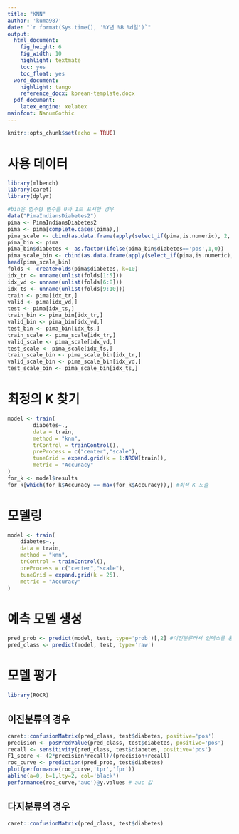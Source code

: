 ```yaml
---
title: "KNN"
author: 'kuma987'
date: "`r format(Sys.time(), '%Y년 %B %d일')`"
output:
  html_document: 
    fig_height: 6
    fig_width: 10
    highlight: textmate
    toc: yes
    toc_float: yes
  word_document:
    highlight: tango
    reference_docx: korean-template.docx
  pdf_document:
    latex_engine: xelatex
mainfont: NanumGothic
---
```


```r
knitr::opts_chunk$set(echo = TRUE)
```

# 사용 데이터
```r
library(mlbench)
library(caret)
library(dplyr)
```

```r
#bin은 범주형 변수를 0과 1로 표시한 경우
data("PimaIndiansDiabetes2")
pima <- PimaIndiansDiabetes2
pima <- pima[complete.cases(pima),]
pima_scale <- cbind(as.data.frame(apply(select_if(pima,is.numeric), 2, scale)), diabetes = pima$diabetes)
pima_bin <- pima
pima_bin$diabetes <- as.factor(ifelse(pima_bin$diabetes=='pos',1,0))
pima_scale_bin <- cbind(as.data.frame(apply(select_if(pima,is.numeric), 2, scale)), diabetes = pima_bin$diabetes)
head(pima_scale_bin)
folds <- createFolds(pima$diabetes, k=10)
idx_tr <- unname(unlist(folds[1:5]))
idx_vd <- unname(unlist(folds[6:8]))
idx_ts <- unname(unlist(folds[9:10]))
train <- pima[idx_tr,]
valid <- pima[idx_vd,]
test <- pima[idx_ts,]
train_bin <- pima_bin[idx_tr,]
valid_bin <- pima_bin[idx_vd,]
test_bin <- pima_bin[idx_ts,]
train_scale <- pima_scale[idx_tr,]
valid_scale <- pima_scale[idx_vd,]
test_scale <- pima_scale[idx_ts,]
train_scale_bin <- pima_scale_bin[idx_tr,]
valid_scale_bin <- pima_scale_bin[idx_vd,]
test_scale_bin <- pima_scale_bin[idx_ts,]
```


# 최정의 K 찾기
```r
model <- train(
        diabetes~.,
        data = train,
        method = "knn",
        trControl = trainControl(),
        preProcess = c("center","scale"),
        tuneGrid = expand.grid(k = 1:NROW(train)),
        metric = "Accuracy"
)
for_k <- model$results
for_k[which(for_k$Accuracy == max(for_k$Accuracy)),] #최적 K 도출
```



# 모델링
```r
model <- train(
    diabetes~.,
    data = train,
    method = "knn",
    trControl = trainControl(),
    preProcess = c("center","scale"),
    tuneGrid = expand.grid(k = 25),
    metric = "Accuracy"
)
```

# 예측 모델 생성
```r
pred_prob <- predict(model, test, type='prob')[,2] #이진분류라서 인덱스를 통해 두 번째 클래스에 속할 확률로 지정
pred_class <- predict(model, test, type='raw')
```

# 모델 평가
```r
library(ROCR)
```

## 이진분류의 경우
```r
caret::confusionMatrix(pred_class, test$diabetes, positive='pos')
precision <- posPredValue(pred_class, test$diabetes, positive='pos')
recall <- sensitivity(pred_class, test$diabetes, positive='pos')
F1_score <- (2*precision*recall)/(precision+recall)
roc_curve <- prediction(pred_prob, test$diabetes)
plot(performance(roc_curve,'tpr','fpr'))
abline(a=0, b=1,lty=2, col='black')
performance(roc_curve,'auc')@y.values # auc 값
```

## 다지분류의 경우
```r
caret::confusionMatrix(pred_class, test$diabetes)
```